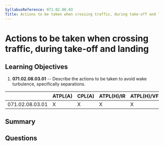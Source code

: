 ```yaml
---
SyllabusReference: 071.02.08.03
Title: Actions to be taken when crossing traffic, during take-off and landing
---
```


# Actions to be taken when crossing traffic, during take-off and landing

## Learning Objectives

1.  **071.02.08.03.01** -- Describe the actions to be taken to avoid wake
    turbulence, specifically separations.

|                 | ATPL(A) | CPL(A) | ATPL(H)/IR | ATPL(H)/VFR | CPL(H) | IR | CBIR(A) |
| --------------- | ------- | ------ | ---------- | ----------- | ------ | -- | ------- |
| 071.02.08.03.01 | X       | X      | X          | X           | X      |    |         |

## Summary

## Questions

